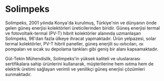 # Solimpeks

Solimpeks, 2001 yılında Konya'da kurulmuş, Türkiye'nin ve dünyanın önde gelen güneş enerjisi kolektörleri üreticilerinden biridir. Güneş enerjisi termal ve fotovoltaik-termal (PV-T) hibrit kolektörler alanında uzmanlaşan Solimpeks, 96'dan fazla ülkeye ihracat yapmaktadır. Ürün yelpazesi, solar termal kolektörler, PV-T hibrit paneller, güneş enerjili su ısıtıcıları, ısı pompaları ve sıcak su depolama tankları gibi geniş bir alanı kapsamaktadır.

Gül-Tekin Mühendislik, Solimpeks'in yüksek kaliteli ve uluslararası sertifikalara sahip ürünlerini kullanarak, müşterilerine hem ısıtma hem de elektrik üretimi sağlayan verimli ve yenilikçi güneş enerjisi çözümleri sunmaktadır.
